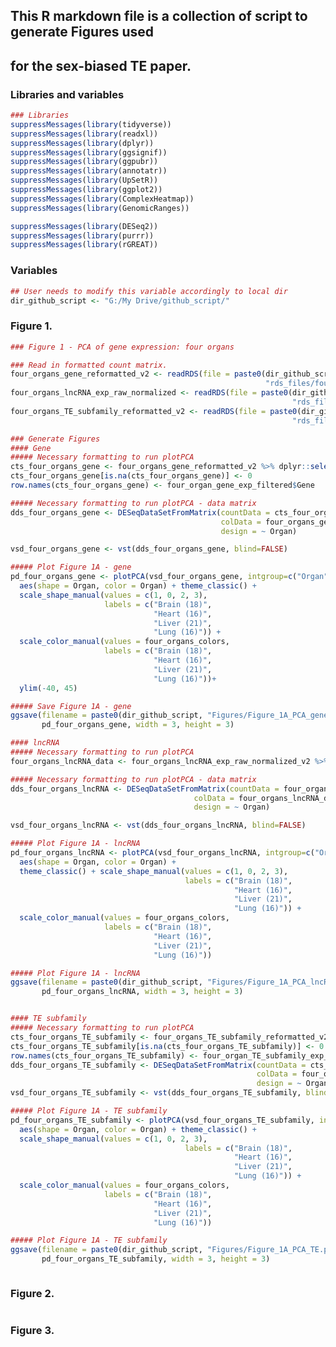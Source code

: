 ## This R markdown file is a collection of script to generate Figures used 
## for the sex-biased TE paper. 



### Libraries and variables 

```{r}
### Libraries
suppressMessages(library(tidyverse))
suppressMessages(library(readxl))
suppressMessages(library(dplyr))  
suppressMessages(library(ggsignif)) 
suppressMessages(library(ggpubr))
suppressMessages(library(annotatr)) 
suppressMessages(library(UpSetR))
suppressMessages(library(ggplot2)) 
suppressMessages(library(ComplexHeatmap))
suppressMessages(library(GenomicRanges))

suppressMessages(library(DESeq2))
suppressMessages(library(purrr))
suppressMessages(library(rGREAT)) 


```


### Variables

```{r}
## User needs to modify this variable accordingly to local dir 
dir_github_script <- "G:/My Drive/github_script/"

```


### Figure 1.

```{r}


### Figure 1 - PCA of gene expression: four organs

### Read in formatted count matrix. 
four_organs_gene_reformatted_v2 <- readRDS(file = paste0(dir_github_script, 
                                                         "rds_files/four_organs_gene_reformatted_v2.rds"))
four_organs_lncRNA_exp_raw_normalized <- readRDS(file = paste0(dir_github_script, 
                                                               "rds_files/four_organs_lncRNA_exp_raw_normalized.rds"))
four_organs_TE_subfamily_reformatted_v2 <- readRDS(file = paste0(dir_github_script, 
                                                               "rds_files/four_organs_TE_subfamily_reformatted_v2.rds"))

### Generate Figures
#### Gene
##### Necessary formatting to run plotPCA
cts_four_organs_gene <- four_organs_gene_reformatted_v2 %>% dplyr::select(where(is.numeric)) %>% t()
cts_four_organs_gene[is.na(cts_four_organs_gene)] <- 0
row.names(cts_four_organs_gene) <- four_organ_gene_exp_filtered$Gene

##### Necessary formatting to run plotPCA - data matrix
dds_four_organs_gene <- DESeqDataSetFromMatrix(countData = cts_four_organs_gene,
                                               colData = four_organs_gene_reformatted_v2,
                                               design = ~ Organ)

vsd_four_organs_gene <- vst(dds_four_organs_gene, blind=FALSE)

##### Plot Figure 1A - gene
pd_four_organs_gene <- plotPCA(vsd_four_organs_gene, intgroup=c("Organ"),  ntop = 300) + 
  aes(shape = Organ, color = Organ) + theme_classic() + 
  scale_shape_manual(values = c(1, 0, 2, 3),
                     labels = c("Brain (18)",
                                "Heart (16)",
                                "Liver (21)",
                                "Lung (16)")) + 
  scale_color_manual(values = four_organs_colors,
                     labels = c("Brain (18)",
                                "Heart (16)",
                                "Liver (21)",
                                "Lung (16)"))+
  ylim(-40, 45)

##### Save Figure 1A - gene
ggsave(filename = paste0(dir_github_script, "Figures/Figure_1A_PCA_gene.png"),
       pd_four_organs_gene, width = 3, height = 3)

#### lncRNA
##### Necessary formatting to run plotPCA
four_organs_lncRNA_data <- four_organs_lncRNA_exp_raw_normalized_v2 %>% as_tibble()

##### Necessary formatting to run plotPCA - data matrix
dds_four_organs_lncRNA <- DESeqDataSetFromMatrix(countData = four_organs_lncRNA_exp_raw_normalized,
                                         colData = four_organs_lncRNA_data,
                                         design = ~ Organ)

vsd_four_organs_lncRNA <- vst(dds_four_organs_lncRNA, blind=FALSE)

##### Plot Figure 1A - lncRNA
pd_four_organs_lncRNA <- plotPCA(vsd_four_organs_lncRNA, intgroup=c("Organ"),  ntop = 300)   +  
  aes(shape = Organ, color = Organ) +
  theme_classic() + scale_shape_manual(values = c(1, 0, 2, 3),
                                       labels = c("Brain (18)",
                                                  "Heart (16)",
                                                  "Liver (21)",
                                                  "Lung (16)")) + 
  scale_color_manual(values = four_organs_colors,
                     labels = c("Brain (18)",
                                "Heart (16)",
                                "Liver (21)",
                                "Lung (16)"))

##### Plot Figure 1A - lncRNA
ggsave(filename = paste0(dir_github_script, "Figures/Figure_1A_PCA_lncRNA.png"),
       pd_four_organs_lncRNA, width = 3, height = 3)


#### TE subfamily
##### Necessary formatting to run plotPCA
cts_four_organs_TE_subfamily <- four_organs_TE_subfamily_reformatted_v2 %>% dplyr::select(where(is.numeric)) %>% t()
cts_four_organs_TE_subfamily[is.na(cts_four_organs_TE_subfamily)] <- 0
row.names(cts_four_organs_TE_subfamily) <- four_organ_TE_subfamily_exp_filtered$Gene
dds_four_organs_TE_subfamily <- DESeqDataSetFromMatrix(countData = cts_four_organs_TE_subfamily,
                                                       colData = four_organs_TE_subfamily_reformatted_v2,
                                                       design = ~ Organ)
vsd_four_organs_TE_subfamily <- vst(dds_four_organs_TE_subfamily, blind=FALSE)

##### Plot Figure 1A - TE subfamily
pd_four_organs_TE_subfamily <- plotPCA(vsd_four_organs_TE_subfamily, intgroup=c("Organ"), ntop = 300) +
  aes(shape = Organ, color = Organ) + theme_classic() + 
  scale_shape_manual(values = c(1, 0, 2, 3),
                                       labels = c("Brain (18)",
                                                  "Heart (16)",
                                                  "Liver (21)",
                                                  "Lung (16)")) + 
  scale_color_manual(values = four_organs_colors,
                     labels = c("Brain (18)",
                                "Heart (16)",
                                "Liver (21)",
                                "Lung (16)"))

##### Plot Figure 1A - TE subfamily
ggsave(filename = paste0(dir_github_script, "Figures/Figure_1A_PCA_TE.png"),
       pd_four_organs_TE_subfamily, width = 3, height = 3)



```


### Figure 2.

```{r}

```

### Figure 3.

```{r}

```



